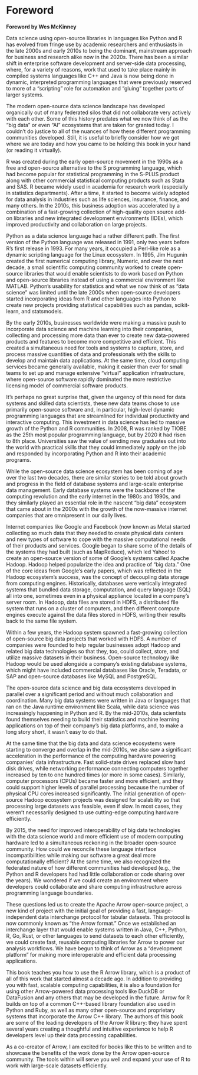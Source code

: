 # Foreword {.unnumbered .unlisted}

**Foreword by Wes McKinney**

Data science using open-source libraries in languages like Python and R has evolved from fringe use by academic researchers and enthusiasts in the late 2000s and early 2010s to being the dominant, mainstream approach for business and research alike now in the 2020s. There has been a similar shift in enterprise software development and server-side data processing, where, for a variety of reasons, work that used to take place mainly in compiled systems languages like C++ and Java is now being done in dynamic, interpreted programming languages that were previously reserved to more of a "scripting" role for automation and "gluing" together parts of larger systems. 

The modern open-source data science landscape has developed organically out of many federated silos that did not collaborate very actively with each other. Some of this history predates what we now think of as the "big data" or even "AI" ecosystems that are taken for granted today. I couldn’t do justice to all of the nuances of how these different programming communities developed. Still, it is useful to briefly consider how we got where we are today and how you came to be holding this book in your hand (or reading it virtually).

R was created during the early open-source movement in the 1990s as a free and open-source alternative to the S programming language, which had become popular for statistical programming in the S-PLUS product along with other commercial statistical computing products such as Stata and SAS. R became widely used in academia for research work (especially in statistics departments). After a time, it started to become widely adopted for data analysis in industries such as life sciences, insurance, finance, and many others. In the 2010s, this business adoption was accelerated by a combination of a fast-growing collection of high-quality open source add-on libraries and new integrated development environments (IDEs), which improved productivity and collaboration on large projects. 

Python as a data science language had a rather different path. The first version of the Python language was released in 1991, only two years before R’s first release in 1993. For many years, it occupied a Perl-like role as a dynamic scripting language for the Linux ecosystem. In 1995, Jim Hugunin created the first numerical computing library, Numeric, and over the next decade, a small scientific computing community worked to create open-source libraries that would enable scientists to do work based on Python and open-source libraries instead of using a commercial environment like MATLAB. Python’s usability for statistics and what we now think of as "data science" was limited until the late 2000s when open-source developers started incorporating ideas from R and other languages into Python to create new projects providing statistical capabilities such as pandas, scikit-learn, and statsmodels. 

By the early 2010s, businesses worldwide were making a massive push to incorporate data science and machine learning into their companies, collecting and processing more data than ever to create new data-powered products and features to become more competitive and efficient. This created a simultaneous need for tools and systems to capture, store, and process massive quantities of data and professionals with the skills to develop and maintain data applications. At the same time, cloud computing services became generally available, making it easier than ever for small teams to set up and manage extensive "virtual" application infrastructure, where open-source software rapidly dominated the more restrictive licensing model of commercial software products.

It’s perhaps no great surprise that, given the urgency of this need for data systems and skilled data scientists, these new data teams chose to use primarily open-source software and, in particular, high-level dynamic programming languages that are streamlined for individual productivity and interactive computing. This investment in data science has led to massive growth of the Python and R communities. In 2008, R was ranked by TIOBE as the 25th most popular programming language, but by 2020 it had risen to 8th place. Universities saw the value of sending new graduates out into the world with practical skills that they could immediately apply on the job and responded by incorporating Python and R into their academic programs. 

While the open-source data science ecosystem has been coming of age over the last two decades, there are similar stories to be told about growth and progress in the field of database systems and large-scale enterprise data management. Early database systems were the backbone of the computing revolution and the early internet in the 1980s and 1990s, and they similarly played an essential role in the nascent "big data" ecosystem that came about in the 2000s with the growth of the now-massive internet companies that are omnipresent in our daily lives. 

Internet companies like Google and Facebook (now known as Meta) started collecting so much data that they needed to create physical data centers and new types of software to cope with the massive computational needs of their products and services. Google began to share some of the details of the systems they had built (such as MapReduce), which led Yahoo! to create an open-source version of some of Google’s systems called Apache Hadoop. Hadoop helped popularize the idea and practice of "big data." One of the core ideas from Google’s early papers, which was reflected in the Hadoop ecosystem’s success, was the concept of decoupling data storage from computing engines. Historically, databases were vertically integrated systems that bundled data storage, computation, and query language (SQL) all into one, sometimes even in a physical appliance located in a company’s server room. In Hadoop, data files are stored in HDFS, a distributed file system that runs on a cluster of computers, and then different compute engines execute against the data files stored in HDFS, writing their results back to the same file system. 

Within a few years, the Hadoop system spawned a fast-growing collection of open-source big data projects that worked with HDFS. A number of companies were founded to help regular businesses adopt Hadoop and related big data technologies so that they, too, could collect, store, and utilize massive datasets in their business. Open-source technology like Hadoop would be used alongside a company’s existing database systems, which might have included commercial databases like Oracle, Teradata, or SAP and open-source databases like MySQL and PostgreSQL. 

The open-source data science and big data ecosystems developed in parallel over a significant period and without much collaboration and coordination. Many big data systems were written in Java or languages that ran on the Java runtime environment like Scala, while data science was increasingly happening in Python and R. By the mid-2010s, data scientists found themselves needing to build their statistics and machine learning applications on top of their company’s big data platforms, and, to make a long story short, it wasn’t easy to do that. 

At the same time that the big data and data science ecosystems were starting to converge and overlap in the mid-2010s, we also saw a significant acceleration in the performance of the computing hardware powering companies’ data infrastructure. Fast solid-state drives replaced slow hard disk drives, while networking performance connecting computers together increased by ten to one hundred times (or more in some cases). Similarly, computer processors (CPUs) became faster and more efficient, and they could support higher levels of parallel processing because the number of physical CPU cores increased significantly. The initial generation of open-source Hadoop ecosystem projects was designed for scalability so that processing large datasets was feasible, even if slow. In most cases, they weren’t necessarily designed to use cutting-edge computing hardware efficiently. 

By 2015, the need for improved interoperability of big data technologies with the data science world and more efficient use of modern computing hardware led to a simultaneous reckoning in the broader open-source community. How could we reconcile these language interface incompatibilities while making our software a great deal more computationally efficient? At the same time, we also recognized the federated nature of how different communities had developed (e.g., the Python and R developers had had little collaboration or code sharing over the years). We wondered if we could create an environment where developers could collaborate and share computing infrastructure across programming language boundaries. 

These questions led us to create the Apache Arrow open-source project, a new kind of project with the initial goal of providing a fast, language-independent data interchange protocol for tabular datasets. This protocol is now commonly known as "the Arrow format." Once we established an interchange layer that would enable systems written in Java, C++, Python, R, Go, Rust, or other languages to send datasets to each other efficiently, we could create fast, reusable computing libraries for Arrow to power our analysis workflows. We have begun to think of Arrow as a "development platform" for making more interoperable and efficient data processing applications. 

This book teaches you how to use the R Arrow library, which is a product of all of this work that started almost a decade ago. In addition to providing you with fast, scalable computing capabilities, it is also a foundation for using other Arrow-powered data processing tools like DuckDB or DataFusion and any others that may be developed in the future. Arrow for R builds on top of a common C++-based library foundation also used in Python and Ruby, as well as many other open-source and proprietary systems that incorporate the Arrow C++ library. The authors of this book are some of the leading developers of the Arrow R library: they have spent several years creating a thoughtful and intuitive experience to help R developers level up their data processing capabilities. 

As a co-creator of Arrow, I am excited for books like this to be written and to showcase the benefits of the work done by the Arrow open-source community. The tools within will serve you well and expand your use of R to work with large-scale datasets efficiently. 

```{=latex}
\pagenumbering{arabic}
\mainmatter
\setcounter{chapter}{0}
```